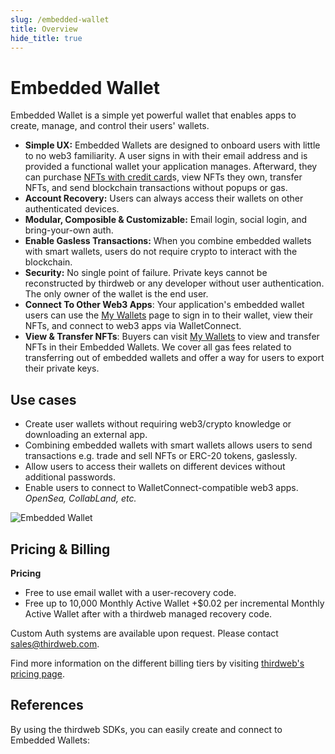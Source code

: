 ```yaml
---
slug: /embedded-wallet
title: Overview
hide_title: true
---
```



# Embedded Wallet

Embedded Wallet is a simple yet powerful wallet that enables apps to create, manage, and control their users' wallets.

- **Simple UX:** Embedded Wallets are designed to onboard users with little to no web3 familiarity. A user signs in with their email address and is provided a functional wallet your application manages. Afterward, they can purchase [NFTs with credit card](https://docs.withpaper.com/reference/shareable-checkout-links)s, view NFTs they own, transfer NFTs, and send blockchain transactions without popups or gas.
- **Account Recovery:** Users can always access their wallets on other authenticated devices.
- **Modular, Composible & Customizable:** Email login, social login, and bring-your-own auth.
- **Enable Gasless Transactions:** When you combine embedded wallets with smart wallets, users do not require crypto to interact with the blockchain.
- **Security:** No single point of failure. Private keys cannot be reconstructed by thirdweb or any developer without user authentication. The only owner of the wallet is the end user.
- **Connect To Other Web3 Apps**: Your application's embedded wallet users can use the [My Wallets](https://ews.thirdweb.com/wallet) page to sign in to their wallet, view their NFTs, and connect to web3 apps via WalletConnect.
- **View & Transfer NFTs**: Buyers can visit [My Wallets](https://ews.thirdweb.com/wallet) to view and transfer NFTs in their Embedded Wallets. We cover all gas fees related to transferring out of embedded wallets and offer a way for users to export their private keys.

## Use cases

- Create user wallets without requiring web3/crypto knowledge or downloading an external app.
- Combining embedded wallets with smart wallets allows users to send transactions e.g. trade and sell NFTs or ERC-20 tokens, gaslessly.
- Allow users to access their wallets on different devices without additional passwords.
- Enable users to connect to WalletConnect-compatible web3 apps. _OpenSea, CollabLand, etc._

![Embedded Wallet](./assets/compact-dark-social.png)

## Pricing & Billing

**Pricing**

- Free to use email wallet with a user-recovery code.
- Free up to 10,000 Monthly Active Wallet
  +$0.02 per incremental Monthly Active Wallet after with a thirdweb managed recovery code.

Custom Auth systems are available upon request. Please contact [sales@thirdweb.com](mailto:sales@thirdweb.com).

Find more information on the different billing tiers by visiting [thirdweb's pricing page](https://thirdweb.com/pricing).

## References

By using the thirdweb SDKs, you can easily create and connect to Embedded Wallets:

<div className="row" style={{ marginBottom: 12, padding: 8, paddingTop: 0 }}>
  <div className="col col--4" style={{ padding: 8 }}>
    <QuickstartCard
      name="Wallet SDK"
      link="/wallet/embedded-wallet"
      image="/assets/product/wallet.png"
    />
  </div>
  <div className="col col--4" style={{ padding: 8 }}>
    <QuickstartCard
      name="React SDK"
      link="/react/react.embeddedwallet"
      image="/assets/languages/react.png"
    />
  </div>
  <div className="col col--4" style={{ padding: 8 }}>
    <QuickstartCard
      name="React Native"
      link="/react-native/wallets#emailphone-number-wallet"
      image="/assets/languages/react.png"
    />
  </div>
</div>
